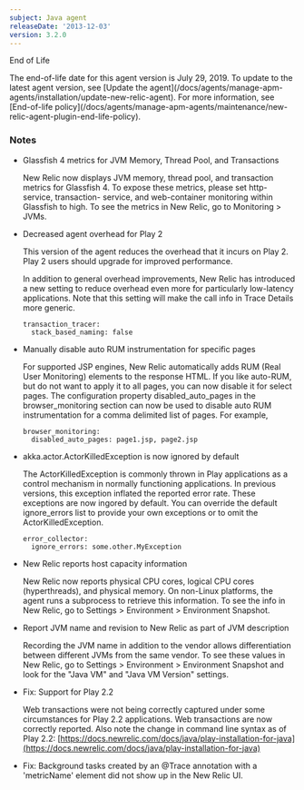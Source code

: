 ```yaml
---
subject: Java agent
releaseDate: '2013-12-03'
version: 3.2.0
---
```


End of Life

<Callout variant="important">
  The end-of-life date for this agent version is July 29, 2019. To update to the latest agent version, see [Update the agent](/docs/agents/manage-apm-agents/installation/update-new-relic-agent). For more information, see [End-of-life policy](/docs/agents/manage-apm-agents/maintenance/new-relic-agent-plugin-end-life-policy).
</Callout>

### Notes

* Glassfish 4 metrics for JVM Memory, Thread Pool, and Transactions

  New Relic now displays JVM memory, thread pool, and transaction metrics for Glassfish 4. To expose these metrics, please set http-service, transaction- service, and web-container monitoring within Glassfish to high. To see the metrics in New Relic, go to Monitoring > JVMs.
* Decreased agent overhead for Play 2

  This version of the agent reduces the overhead that it incurs on Play 2. Play 2 users should upgrade for improved performance.

  In addition to general overhead improvements, New Relic has introduced a new setting to reduce overhead even more for particularly low-latency applications. Note that this setting will make the call info in Trace Details more generic.

  ```
  transaction_tracer:
    stack_based_naming: false
  ```
* Manually disable auto RUM instrumentation for specific pages

  For supported JSP engines, New Relic automatically adds RUM (Real User Monitoring) elements to the response HTML. If you like auto-RUM, but do not want to apply it to all pages, you can now disable it for select pages. The configuration property disabled_auto_pages in the browser_monitoring section can now be used to disable auto RUM instrumentation for a comma delimited list of pages. For example,

  ```
  browser_monitoring:
    disabled_auto_pages: page1.jsp, page2.jsp
  ```
* akka.actor.ActorKilledException is now ignored by default

  The ActorKilledException is commonly thrown in Play applications as a control mechanism in normally functioning applications. In previous versions, this exception inflated the reported error rate. These exceptions are now ingored by default. You can override the default ignore_errors list to provide your own exceptions or to omit the ActorKilledException.

  ```
  error_collector:
    ignore_errors: some.other.MyException
  ```
* New Relic reports host capacity information

  New Relic now reports physical CPU cores, logical CPU cores (hyperthreads), and physical memory. On non-Linux platforms, the agent runs a subprocess to retrieve this information. To see the info in New Relic, go to Settings > Environment > Environment Snapshot.
* Report JVM name and revision to New Relic as part of JVM description

  Recording the JVM name in addition to the vendor allows differentiation between different JVMs from the same vendor. To see these values in New Relic, go to Settings > Environment > Environment Snapshot and look for the "Java VM" and "Java VM Version" settings.
* Fix: Support for Play 2.2

  Web transactions were not being correctly captured under some circumstances for Play 2.2 applications. Web transactions are now correctly reported. Also note the change in command line syntax as of Play 2.2: [https://docs.newrelic.com/docs/java/play-installation-for-java](https://docs.newrelic.com/docs/java/play-installation-for-java)
* Fix: Background tasks created by an @Trace annotation with a 'metricName' element did not show up in the New Relic UI.
